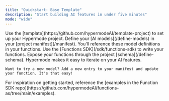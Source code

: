 ```yaml
---
title: "Quickstart: Base Template"
description: "Start building AI features in under five minutes"
mode: "wide"
---
```


<Steps>
  <Step title="Clone the Template Project">
    Use the [template](https://github.com/hypermodeAI/template-project) to set up your Hypermode project.
  </Step>
  <Step title="Set Up Your Manifest">
    Define your [AI models](/define-models) in your [project manifest](/manifest). You'll reference these model definitions in your functions.
  </Step>
  <Step title="Write Your Functions">
    Use the [Functions SDK](/sdk/functions-sdk) to write your functions. Expose your functions through the project [schema](/define-schema).
  </Step>
  <Step title="Iterate">
    Hypermode makes it easy to iterate on your AI features.

    Want to try a new model? Add a new entry to your manifest and update your function. It's that easy!

  </Step>
</Steps>

<Tip>
  For inspiration on getting started, reference the [examples in the Function
  SDK repo](https://github.com/hypermodeAI/functions-as/tree/main/examples).
</Tip>
